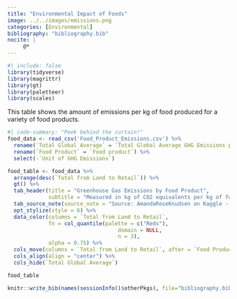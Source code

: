 ```yaml
---
title: "Environmental Impact of Foods"
image: ../../images/emissions.png
categories: [Environmental]
bibliography: "bibliography.bib"
nocite: |
     @*
---
```


```r
#| include: false
library(tidyverse)
library(magrittr)
library(gt)
library(paletteer)
library(scales)
```

This table shows the amount of emissions per kg of food produced for a variety of food products.

```r
#| code-summary: "Peek behind the curtain!"
food_data <- read_csv('Food_Product_Emissions.csv') %>%
  rename(`Total Global Average` = `Total Global Average GHG Emissions per kg`) %>%
  rename(`Food Product` = `Food product`) %>%
  select(-`Unit of GHG Emissions`)

food_table <- food_data %>% 
  arrange(desc(`Total from Land to Retail`)) %>%
  gt() %>%
  tab_header(title = "Greenhouse Gas Emissions by Food Product",
             subtitle = "Measured in kg of CO2 equivalents per kg of food produced") %>%
  tab_source_note(source_note = "Source: AmandaRoseKnudsen on Kaggle - https://www.kaggle.com/datasets/amandaroseknudsen/foodproductemissions") %>%
  opt_stylize(style = 6) %>%
  data_color(columns = `Total from Land to Retail`, 
             fn = col_quantile(palette = c("Reds"),
                                   domain = NULL,
                                   n = 3),
             alpha = 0.75) %>%
  cols_move(columns = `Total from Land to Retail`, after = `Food Product`) %>%
  cols_align(align = "center") %>%
  cols_hide(`Total Global Average`)

food_table
```

```r
knitr::write_bib(names(sessionInfo()$otherPkgs), file="bibliography.bib")
```
